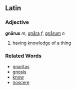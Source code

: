 ==Latin==
===Adjective===
'''gnārus''' ''m'', [[gnara|gnāra]] ''f'', [[gnarum|gnārum]] ''n''

# having [[knowledge]] of a thing

===Related Words===
*[[gnaritas]]
*[[gnosis]]
*[[know]]
*[[noscere]]